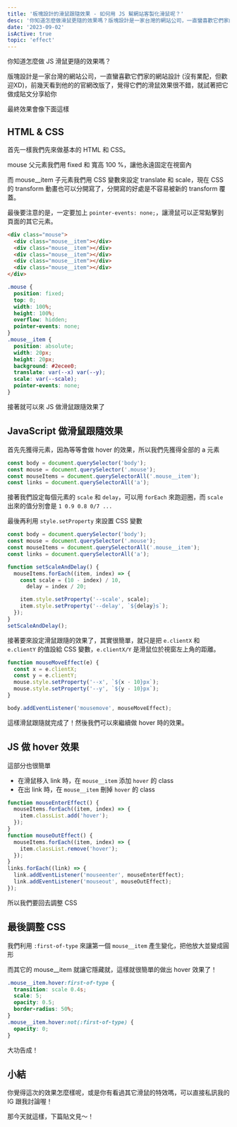 ```yaml
---
title: '板塊設計的滑鼠跟隨效果 - 如何用 JS 幫網站客製化滑鼠呢？'
desc: '你知道怎麼做滑鼠更隨的效果嗎？版塊設計是一家台灣的網站公司，一直蠻喜歡它們家的網站設計，前幾天看到他的的官網改版了，覺得它們的滑鼠效果很不錯，就試著把它做成貼文分享給你，來看看怎麼做的吧！'
date: '2023-09-02'
isActive: true
topic: 'effect'
---
```



你知道怎麼做 JS 滑鼠更隨的效果嗎？

版塊設計是一家台灣的網站公司，一直蠻喜歡它們家的網站設計 (沒有業配，但歡迎XD)，前幾天看到他的的官網改版了，覺得它們的滑鼠效果很不錯，就試著把它做成貼文分享給你

最終效果會像下面這樣

<Codepen penId="ZEVaqYE" />

## HTML & CSS

首先一樣我們先來做基本的 HTML 和 CSS。

mouse 父元素我們用 fixed 和 寬高 100 %，讓他永遠固定在視窗內

而 mouse\_\_item 子元素我們用 CSS 變數來設定 translate 和 scale，現在 CSS 的 transform 動畫也可以分開寫了，分開寫的好處是不容易被新的 transform 覆蓋。

最後要注意的是，一定要加上 `pointer-events: none;`，讓滑鼠可以正常點擊到頁面的其它元素。

```html
<div class="mouse">
  <div class="mouse__item"></div>
  <div class="mouse__item"></div>
  <div class="mouse__item"></div>
  <div class="mouse__item"></div>
  <div class="mouse__item"></div>
</div>
```

```css
.mouse {
  position: fixed;
  top: 0;
  width: 100%;
  height: 100%;
  overflow: hidden;
  pointer-events: none;
}
.mouse__item {
  position: absolute;
  width: 20px;
  height: 20px;
  background: #2ecee0;
  translate: var(--x) var(--y);
  scale: var(--scale);
  pointer-events: none;
}
```

接著就可以來 JS 做滑鼠跟隨效果了

## JavaScript 做滑鼠跟隨效果

首先先獲得元素，因為等等會做 hover 的效果，所以我們先獲得全部的 a 元素

```js
const body = document.querySelector('body');
const mouse = document.querySelector('.mouse');
const mouseItems = document.querySelectorAll('.mouse__item');
const links = document.querySelectorAll('a');
```

接著我們設定每個元素的 `scale` 和 `delay`，可以用 `forEach` 來跑迴圈，而 `scale` 出來的值分別會是 `1 0.9 0.8 0/7 ...`

最後再利用 `style.setProperty` 來設置 CSS 變數

```js
const body = document.querySelector('body');
const mouse = document.querySelector('.mouse');
const mouseItems = document.querySelectorAll('.mouse__item');
const links = document.querySelectorAll('a');

function setScaleAndDelay() {
  mouseItems.forEach((item, index) => {
    const scale = (10 - index) / 10,
      delay = index / 20;

    item.style.setProperty('--scale', scale);
    item.style.setProperty('--delay', `${delay}s`);
  });
}
setScaleAndDelay();
```

接著要來設定滑鼠跟隨的效果了，其實很簡單，就只是把 `e.clientX` 和 `e.clientY` 的值設給 CSS 變數，`e.clientX/Y` 是滑鼠位於視窗左上角的距離。

```js
function mouseMoveEffect(e) {
  const x = e.clientX;
  const y = e.clientY;
  mouse.style.setProperty('--x', `${x - 10}px`);
  mouse.style.setProperty('--y', `${y - 10}px`);
}

body.addEventListener('mousemove', mouseMoveEffect);
```

這樣滑鼠跟隨就完成了！然後我們可以來繼續做 hover 時的效果。

## JS 做 hover 效果

這部分也很簡單

- 在滑鼠移入 link 時，在 `mouse__item` 添加 `hover` 的 class
- 在出 link 時，在 `mouse__item` 刪掉 `hover` 的 class

```js
function mouseEnterEffect() {
  mouseItems.forEach((item, index) => {
    item.classList.add('hover');
  });
}
function mouseOutEffect() {
  mouseItems.forEach((item, index) => {
    item.classList.remove('hover');
  });
}
links.forEach((link) => {
  link.addEventListener('mouseenter', mouseEnterEffect);
  link.addEventListener('mouseout', mouseOutEffect);
});
```

所以我們要回去調整 CSS

## 最後調整 CSS

我們利用 `:first-of-type` 來讓第一個 `mouse__item` 產生變化，把他放大並變成圓形

而其它的 mouse\_\_item 就讓它隱藏就，這樣就很簡單的做出 hover 效果了！

```css
.mouse__item.hover:first-of-type {
  transition: scale 0.4s;
  scale: 5;
  opacity: 0.5;
  border-radius: 50%;
}
.mouse__item.hover:not(:first-of-type) {
  opacity: 0;
}
```

大功告成！

## 小結

你覺得這次的效果怎麼樣呢，或是你有看過其它滑鼠的特效嗎，可以直接私訊我的 IG 跟我討論喔！

那今天就這樣，下篇貼文見～！
